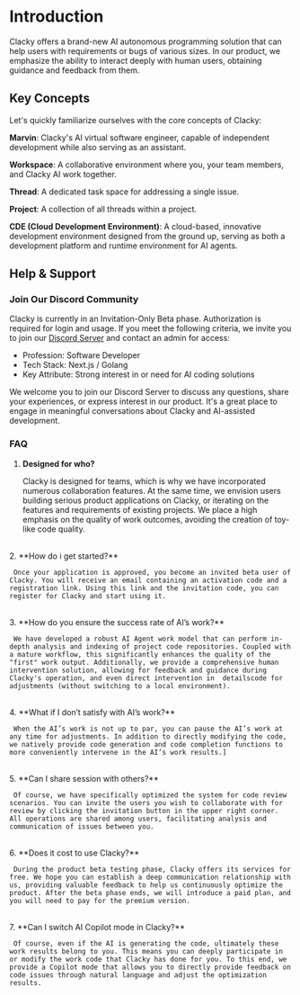 # Introduction

Clacky offers a brand-new AI autonomous programming solution that can help users with requirements or bugs of various sizes. In our product, we emphasize the ability to interact deeply with human users, obtaining guidance and feedback from them.

## Key Concepts

Let's quickly familiarize ourselves with the core concepts of Clacky:

**Marvin**: Clacky's AI virtual software engineer, capable of independent development while also serving as an assistant.

**Workspace**: A collaborative environment where you, your team members, and Clacky AI work together.

**Thread**: A dedicated task space for addressing a single issue.

**Project**: A collection of all threads within a project.

**CDE (Cloud Development Environment)**: A cloud-based, innovative development environment designed from the ground up, serving as both a development platform and runtime environment for AI agents.

## Help & Support

### Join Our Discord Community

Clacky is currently in an Invitation-Only Beta phase. Authorization is required for login and usage.
If you meet the following criteria, we invite you to join our [Discord Server](https://discord.com/invite/KaYkuWw8sz) and contact an admin for access:

- Profession: Software Developer
- Tech Stack: Next.js / Golang
- Key Attribute: Strong interest in or need for AI coding solutions

We welcome you to join our Discord Server to discuss any questions, share your experiences, or express interest in our product. It's a great place to engage in meaningful conversations about Clacky and AI-assisted development.


### FAQ

1. **Designed for who?**
     
     Clacky is designed for teams, which is why we have incorporated numerous collaboration features. At the same time, we envision users building serious product applications on Clacky, or iterating on the features and requirements of existing projects. We place a high emphasis on the quality of work outcomes, avoiding the creation of toy-like code quality.
<br/>
2. **How do i get started?**
     
     Once your application is approved, you become an invited beta user of Clacky. You will receive an email containing an activation code and a registration link. Using this link and the invitation code, you can register for Clacky and start using it.
<br/>
3. **How do you ensure the success rate of AI’s work?**
     
     We have developed a robust AI Agent work model that can perform in-depth analysis and indexing of project code repositories. Coupled with a mature workflow, this significantly enhances the quality of the "first" work output. Additionally, we provide a comprehensive human intervention solution, allowing for feedback and guidance during Clacky's operation, and even direct intervention in  detailscode for adjustments (without switching to a local environment).
<br/>
4. **What if I don’t satisfy with AI’s work?**
     
     When the AI’s work is not up to par, you can pause the AI’s work at any time for adjustments. In addition to directly modifying the code, we natively provide code generation and code completion functions to more conveniently intervene in the AI’s work results.]
<br/>
5. **Can I share session with others?**
     
     Of course, we have specifically optimized the system for code review scenarios. You can invite the users you wish to collaborate with for review by clicking the invitation button in the upper right corner. All operations are shared among users, facilitating analysis and communication of issues between you.
<br/>
6. **Does it cost to use Clacky?**
     
     During the product beta testing phase, Clacky offers its services for free. We hope you can establish a deep communication relationship with us, providing valuable feedback to help us continuously optimize the product. After the beta phase ends, we will introduce a paid plan, and you will need to pay for the premium version.
<br/>
7. **Can I switch AI Copilot mode in Clacky?**
     
     Of course, even if the AI is generating the code, ultimately these work results belong to you. This means you can deeply participate in or modify the work code that Clacky has done for you. To this end, we provide a Copilot mode that allows you to directly provide feedback on code issues through natural language and adjust the optimization results.

